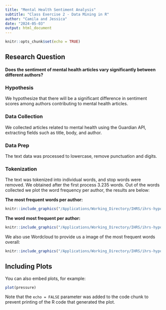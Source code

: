 ```yaml
---
title: "Mental Health Sentiment Analysis"
subtitle: "Class Exercise 2 - Data Mining in R"
author: "Camila and Jessica"
date: "2024-05-03"
output: html_document
---
```


```r
knitr::opts_chunk$set(echo = TRUE)
```


## Research Question

#### Does the sentiment of mental health articles vary significantly between different authors?

### Hypothesis

We hypothesize that there will be a significant difference in sentiment scores among authors contributing to mental health articles.

### Data Collection

We collected articles related to mental health using the Guardian API, extracting fields such as title, body, and author.

### Data Prep

The text data was processed to lowercase, remove punctuation and digits. 

### Tokenization 
The text was tokenized into individual words, and stop words were removed. We obtained after the first process 3.235 words. Out of the words collected we plot the word frequency per author, the results are below:

**The most frequent words per author:**

```r
knitr::include_graphics("/Applications/Working_Directory/IHRS/ihrs-hypothesis/CE2_Camila_Jessica/Figures/word_freq_author.png")
```

**The word most frequent per author:**

```r
knitr::include_graphics("/Applications/Working_Directory/IHRS/ihrs-hypothesis/CE2_Camila_Jessica/Figures/word_freq_author2.png")
```

We also use Wordcloud to provide us a image of the most frequent words overall:

```r
knitr::include_graphics("/Applications/Working_Directory/IHRS/ihrs-hypothesis/CE2_Camila_Jessica/Figures/Wordcloud.png")
```
## Including Plots

You can also embed plots, for example:

```r
plot(pressure)
```

Note that the `echo = FALSE` parameter was added to the code chunk to prevent printing of the R code that generated the plot.
